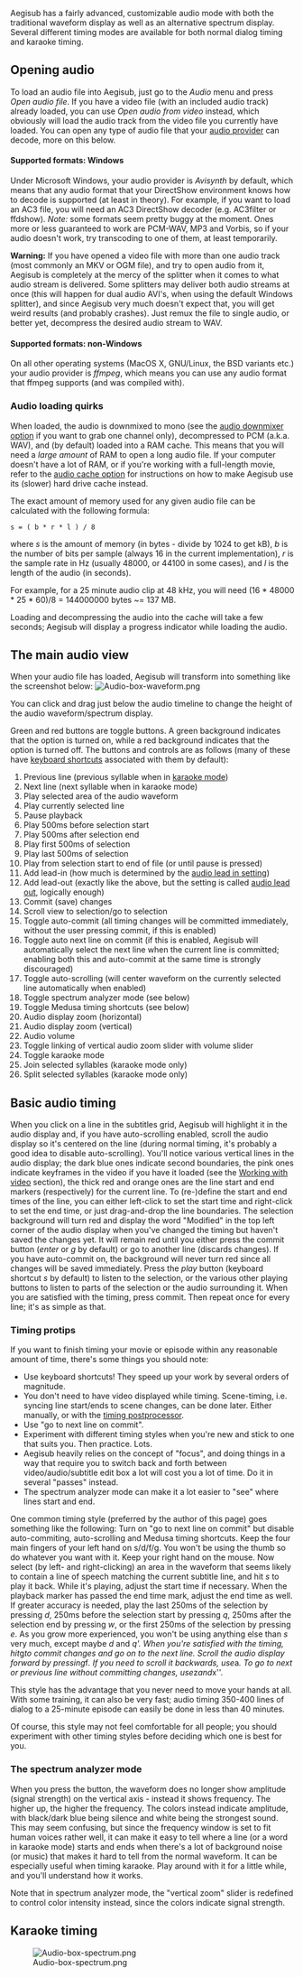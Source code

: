 Aegisub has a fairly advanced, customizable audio mode with both the traditional waveform display as well as an alternative spectrum display. Several different timing modes are available for both normal dialog timing and karaoke timing.

==Opening audio==
To load an audio file into Aegisub, just go to the ''Audio'' menu and press ''Open audio file''. If you have a video file (with an included audio track) already loaded, you can use ''Open audio from video'' instead, which obviously will load the audio track from the video file you currently have loaded. You can open any type of audio file that your [[Options#Audio provider|audio provider]] can decode, more on this below.

====Supported formats: Windows====
Under Microsoft Windows, your audio provider is ''Avisynth'' by default, which means that any audio format that your DirectShow environment knows how to decode is supported (at least in theory). For example, if you want to load an AC3 file, you will need an AC3 DirectShow decoder (e.g. AC3filter or ffdshow). ''Note:'' some formats seem pretty buggy at the moment. Ones more or less guaranteed to work are PCM-WAV, MP3 and Vorbis, so if your audio doesn't work, try transcoding to one of them, at least temporarily.

'''Warning:''' If you have opened a video file with more than one audio track (most commonly an MKV or OGM file), and try to open audio from it, Aegisub is completely at the mercy of the splitter when it comes to what audio stream is delivered. Some splitters may deliver both audio streams at once (this will happen for dual audio AVI's, when using the default Windows splitter), and since Aegisub very much doesn't expect that, you will get weird results (and probably crashes). Just remux the file to single audio, or better yet, decompress the desired audio stream to WAV.

====Supported formats: non-Windows====
On all other operating systems (MacOS X, GNU/Linux, the BSD variants etc.) your audio provider is ''ffmpeg'', which means you can use any audio format that ffmpeg supports (and was compiled with).
{{Todo|Find out exactly what this means with the default compile}}

===Audio loading quirks===
When loaded, the audio is downmixed to mono (see the [[Options#Audio downmixer|audio downmixer option]] if you want to grab one channel only), decompressed to PCM (a.k.a. WAV), and (by default) loaded into a RAM cache. This means that you will need a ''large amount'' of RAM to open a long audio file. If your computer doesn't have a lot of RAM, or if you're working with a full-length movie, refer to the [[Options#Audio cache|audio cache option]] for instructions on how to make Aegisub use its (slower) hard drive cache instead.

The exact amount of memory used for any given audio file can be calculated with the following formula:
 s = ( b * r * l ) / 8
where ''s'' is the amount of memory (in bytes - divide by 1024 to get kB), ''b'' is the number of bits per sample (always 16 in the current implementation), ''r'' is the sample rate in Hz (usually 48000, or 44100 in some cases), and ''l'' is the length of the audio (in seconds).

For example, for a 25 minute audio clip at 48 kHz, you will need (16 * 48000 * 25 * 60)/8 = 144000000 bytes ~= 137 MB.

Loading and decompressing the audio into the cache will take a few seconds; Aegisub will display a progress indicator while loading the audio.

==The main audio view==
When your audio file has loaded, Aegisub will transform into something like the screenshot below:
[[Image:Audio-box-waveform.png]]
{{Todo|needs screenshot with numbered things}}

You can click and drag just below the audio timeline to change the height of the audio waveform/spectrum display.

Green and red buttons are toggle buttons. A green background indicates that the option is turned on, while a red background indicates that the option is turned off. The buttons and controls are as follows (many of these have [[Keyboard shortcuts|keyboard shortcuts]] associated with them by default):
# Previous line (previous syllable when in [[Audio#Karaoke mode|karaoke mode]])
# Next line (next syllable when in karaoke mode)
# Play selected area of the audio waveform
# Play currently selected line
# Pause playback
# Play 500ms before selection start
# Play 500ms after selection end
# Play first 500ms of selection
# Play last 500ms of selection
# Play from selection start to end of file (or until pause is pressed)
# Add lead-in (how much is determined by the [[Options#Audio lead in|audio lead in setting]])
# Add lead-out (exactly like the above, but the setting is called [[Options#Audio lead out|audio lead out]], logically enough)
# Commit (save) changes
# Scroll view to selection/go to selection
# Toggle auto-commit (all timing changes will be committed immediately, without the user pressing commit, if this is enabled)
# Toggle auto next line on commit (if this is enabled, Aegisub will automatically select the next line when the current line is committed; enabling both this and auto-commit at the same time is strongly discouraged)
# Toggle auto-scrolling (will center waveform on the currently selected line automatically when enabled)
# Toggle spectrum analyzer mode (see below)
# Toggle Medusa timing shortcuts (see below)
# Audio display zoom (horizontal)
# Audio display zoom (vertical)
# Audio volume
# Toggle linking of vertical audio zoom slider with volume slider
# Toggle karaoke mode
# Join selected syllables (karaoke mode only)
# Split selected syllables (karaoke mode only)

{{Todo|detailed explanations go here}}

==Basic audio timing==
When you click on a line in the subtitles grid, Aegisub will highlight it in the audio display and, if you have auto-scrolling enabled, scroll the audio display so it's centered on the line (during normal timing, it's probably a good idea to disable auto-scrolling). You'll notice various vertical lines in the audio display; the dark blue ones indicate second boundaries, the pink ones indicate keyframes in the video if you have it loaded (see the [[Working with video]] section), the thick red and orange ones are the line start and end markers (respectively) for the current line. To (re-)define the start and end times of the line, you can either left-click to set the start time and right-click to set the end time, or just drag-and-drop the line boundaries. The selection background will turn red and display the word "Modified" in the top left corner of the audio display when you've changed the timing but haven't saved the changes yet. It will remain red until you either press the commit button (''enter'' or ''g'' by default) or go to another line (discards changes). If you have auto-commit on, the background will never turn red since all changes will be saved immediately. Press the ''play'' button (keyboard shortcut ''s'' by default) to listen to the selection, or the various other playing buttons to listen to parts of the selection or the audio surrounding it. When you are satisfied with the timing, press commit. Then repeat once for every line; it's as simple as that.

===Timing protips===
If you want to finish timing your movie or episode within any reasonable amount of time, there's some things you should note:
* Use keyboard shortcuts! They speed up your work by several orders of magnitude.
* You don't need to have video displayed while timing. Scene-timing, i.e. syncing line start/ends to scene changes, can be done later. Either manually, or with the [[timing postprocessor]].
* Use "go to next line on commit".
* Experiment with different timing styles when you're new and stick to one that suits you. Then practice. Lots.
* Aegisub heavily relies on the concept of "focus", and doing things in a way that require you to switch back and forth between video/audio/subtitle edit box a lot will cost you a lot of time. Do it in several "passes" instead.
* The spectrum analyzer mode can make it a lot easier to "see" where lines start and end.

One common timing style (preferred by the author of this page) goes something like the following:
Turn on "go to next line on commit" but disable auto-commiting, auto-scrolling and Medusa timing shortcuts. Keep the four main fingers of your left hand on s/d/f/g. You won't be using the thumb so do whatever you want with it. Keep your right hand on the mouse. Now select (by left- and right-clicking) an area in the waveform that seems likely to contain a line of speech matching the current subtitle line, and hit ''s'' to play it back. While it's playing, adjust the start time if necessary. When the playback marker has passed the end time mark, adjust the end time as well. If greater accuracy is needed, play the last 250ms of the selection by pressing ''d'', 250ms before the selection start by pressing ''q'', 250ms after the selection end by pressing ''w'', or the first 250ms of the selection by pressing ''e''. As you grow more experienced, you won't be using anything else than ''s'' very much, except maybe ''d'' and ''q'. When you're satisfied with the timing, hit ''g'' to commit changes and go on to the next line. Scroll the audio display forward by pressing ''f''. If you need to scroll it backwards, use ''a''. To go to next or previous line without committing changes, use ''z'' and ''x''.

This style has the advantage that you never need to move your hands at all. With some training, it can also be very fast; audio timing 350-400 lines of dialog to a 25-minute episode can easily be done in less than 40 minutes.

Of course, this style may not feel comfortable for all people; you should experiment with other timing styles before deciding which one is best for you.

===The spectrum analyzer mode===
When you press the button, the waveform does no longer show amplitude (signal strength) on the vertical axis - instead it shows frequency. The higher up, the higher the frequency. The colors instead indicate amplitude, with black/dark blue being silence and white being the strongest sound. This may seem confusing, but since the frequency window is set to fit human voices rather well, it can make it easy to tell where a line (or a word in karaoke mode) starts and ends when there's a lot of background noise (or music) that makes it hard to tell from the normal waveform. It can be especially useful when timing karaoke. Play around with it for a little while, and you'll understand how it works.

Note that in spectrum analyzer mode, the "vertical zoom" slider is redefined to control color intensity instead, since the colors indicate signal strength.

==Karaoke timing==

{{Todo|here be dragons}}

[[Image:Audio-box-spectrum.png]]